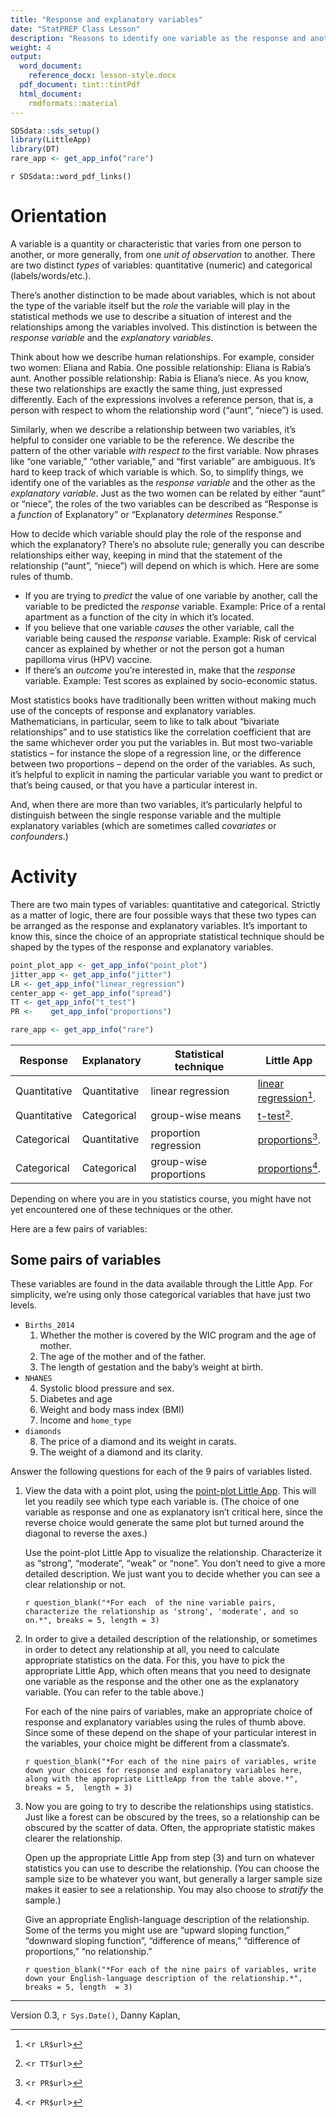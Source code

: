 ```yaml
---
title: "Response and explanatory variables"
date: "StatPREP Class Lesson"
description: "Reasons to identify one variable as the response and another as the explanatory."
weight: 4
output:
  word_document:
    reference_docx: lesson-style.docx
  pdf_document: tint::tintPdf
  html_document:
    rmdformats::material
---
```




```r
SDSdata::sds_setup()
library(LittleApp)
library(DT)
rare_app <- get_app_info("rare")
```

`r SDSdata::word_pdf_links()`

# Orientation

A variable is a quantity or characteristic that varies from one person to another, or more generally, from one *unit of observation* to another. There are two distinct *types* of variables: quantitative (numeric) and  categorical (labels/words/etc.).

There's another distinction to be made about variables, which is not about the type of the variable itself but the *role* the variable will play in the statistical methods we use to describe a situation of interest and the relationships among the variables involved. This distinction is between the *response variable* and the *explanatory variables*.

Think about how we describe human relationships. For example, consider two women: Eliana and Rabia. One  possible relationship: Eliana is Rabia's aunt.  Another possible relationship: Rabia is Eliana's niece. As you know, these two relationships are exactly the same thing, just expressed differently. Each of the expressions involves a reference person, that is, a person with respect to whom the relationship word ("aunt", "niece") is used.

Similarly, when we describe a relationship between two variables, it's helpful to consider one variable to be the reference. We describe the pattern of the other variable *with respect to* the first variable. Now phrases like "one variable," "other variable," and "first variable" are ambiguous. It's hard to keep track of which variable is which. So, to simplify things, we identify one of the variables as the *response variable* and the other as the *explanatory variable*. Just as the two women can be related by either "aunt" or "niece", the  roles of the two variables can be described as "Response is a *function* of Explanatory"  or "Explanatory *determines* Response."

How to decide which variable should play the role of the response and which the explanatory? There's no absolute rule; generally you can describe relationships either way, keeping in mind that the statement of the relationship ("aunt", "niece") will depend on which is which. Here are some rules of thumb.

* If you are trying to *predict* the value of one variable by another, call the variable to be predicted the *response* variable. Example: Price of a rental apartment as a function of the city in which it's located.
* If you believe that one variable *causes* the other variable, call the variable being caused the *response* variable. Example: Risk of cervical cancer as explained by whether or not the person got a human papilloma virus (HPV) vaccine.
* If there's an *outcome* you're interested in, make that the *response* variable. Example: Test scores as explained by socio-economic status.

Most statistics books have traditionally been written without making much use of the concepts of response and explanatory variables. Mathematicians, in particular, seem to like to talk about "bivariate relationships" and to use statistics like the correlation coefficient that are the same whichever order you put the variables in. But most two-variable statistics -- for instance the slope of a regression line, or the difference between two proportions -- depend on the order of the variables. As such, it's helpful to explicit in naming the particular variable you want to predict or that's being caused, or that you have a particular interest in.

And, when there are more than two variables, it's particularly helpful to distinguish between the single response variable and the multiple explanatory variables (which are sometimes called *covariates* or *confounders*.)

# Activity

There are two main types of variables: quantitative and categorical. Strictly as a matter of logic, there are four possible ways that these two types can be arranged as the response and explanatory variables. It's important to know this, since the choice of an appropriate statistical  technique should be shaped by the types of the response and explanatory variables.

```r
point_plot_app <- get_app_info("point_plot")
jitter_app <- get_app_info("jitter")
LR <- get_app_info("linear_regression") 
center_app <- get_app_info("spread")
TT <- get_app_info("t_test")
PR <-    get_app_info("proportions")

rare_app <- get_app_info("rare")
```


Response     | Explanatory  | Statistical technique   | Little App
-------------|--------------|-------------------------|-------------
Quantitative | Quantitative |  linear regression      | [linear regression](`r LR$url`)^[<`r LR$url`>].
Quantitative | Categorical  |  group-wise means       | [t-test](`r TT$url`)^[<`r TT$url`>].
Categorical  | Quantitative |  proportion regression  | [proportions](`r PR$url`)^[<`r PR$url`>].
Categorical  | Categorical  |  group-wise proportions | [proportions](`r PR$url`)^[<`r PR$url`>].


Depending on where you are in you statistics course, you might have not yet encountered one of these techniques or the other.

Here are a few pairs of variables:

## Some pairs of variables

These variables are found in the data available through the Little App. For simplicity, we're using only those categorical variables that have just two levels.

* `Births_2014`
    1. Whether the mother is covered by the WIC program and the age of mother.
    2. The age of the mother and of the father.
    3. The length of gestation and the baby's weight at birth.
    
* `NHANES`
    4. Systolic blood pressure and sex.
    5. Diabetes and age
    6. Weight and body mass index (BMI)
    7. Income and `home_type`
    
* `diamonds`
    8. The price of a diamond and its weight in carats.
    9. The weight of a diamond and its clarity.


Answer the following questions for each of the 9 pairs of variables listed. 

1. View the data with a point plot, using the [point-plot Little App](`r point_plot_app$url`). This will let you readily see which type each variable is. (The choice of one variable as response and one as explanatory isn't critical here, since the reverse choice would generate the same plot but turned around the diagonal to reverse the axes.)

    Use the point-plot Little App to visualize  the relationship. Characterize it as "strong",  "moderate", "weak" or  "none". You don't need to give a more detailed description. We just want you to decide whether you can see a clear relationship or not.

    `r question_blank("*For each  of the nine variable pairs, characterize the relationship as 'strong', 'moderate', and so on.*", breaks = 5, length = 3)`

3. In order to give a detailed description of the relationship, or sometimes in order to detect any relationship at all, you need to calculate appropriate statistics on the data. For this, you have to pick the appropriate Little App, which often means that you need to designate one variable as the response and the other one as the explanatory variable. (You can refer to the table above.)

    For each of the nine pairs of variables, make an appropriate choice of response and explanatory variables using  the rules of thumb above. Since  some of these depend on the shape of your particular interest in the variables, your choice might be different from a classmate's. 
    
    `r question_blank("*For each of the nine pairs of variables, write down your choices for response and explanatory variables here, along with the appropriate LittleApp from the table above.*", breaks = 5,  length = 3)`
    
4. Now you are going to try to describe the relationships using statistics. Just like a forest can be obscured by the trees, so a relationship can be obscured by the scatter of data. Often, the appropriate statistic makes clearer the relationship.

    Open up the appropriate Little App from step (3) and turn on whatever statistics you can use to describe the relationship. (You can choose the sample size to be whatever you want, but generally a larger sample size makes it easier to see a relationship. You may also choose to *stratify* the sample.)

    Give an appropriate English-language description of the relationship. Some of the terms you might use are "upward sloping function," "downward sloping function", "difference of means," "difference of proportions," "no relationship."
    
    `r question_blank("*For each of the nine pairs of variables, write down your English-language description of the relationship.*",  breaks = 5, length  = 3)`  


----------------------

Version 0.3, `r Sys.Date()`, Danny Kaplan, 